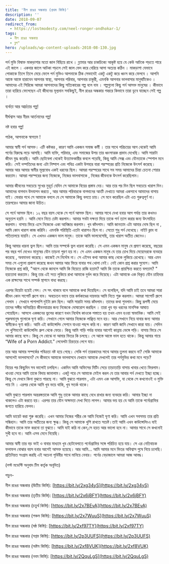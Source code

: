 ```yaml
---
title: 'নীল রঙের অন্ধকার (প্রথম কিস্তি)'
description: ''
date: 2018-09-07
redirect_from:
  - https://lostmodesty.com/neel-ronger-ondhokar-1/
tags:
  - নীল রঙের অন্ধকার
  - ব্লগ"
hero: /uploads/wp-content-uploads-2018-08-130.jpg
---
```


পর্ন মুভি বিষাক্ত মাকড়াশার মতো জাল বিছিয়ে রাখে । গ্ল্যামার আর চাকচিক্যে আকৃষ্ট হয়ে যে কেউ আটকে পড়তে পারে এই জালে । একবার জালে আটকা পড়লে সেই জাল ভেদ করে বেরিয়ে আসা অত্যন্ত কঠিন । মাকড়াশা যেভাবে পোকাকে তিলে তিলে মেরে ফেলে পর্ন মুভিও আপনাকে ঠিক সেভাবেই একটু একটু করে ধ্বংস করে ফেলবে । আপনি আস্তে আস্তে হারাবেন আপনার স্বাস্থ্য, আপনার পরিবার, আপনার চাকুরী, এমনকি আপনার ভালবাসার মানুষটিকেও । আমাদের এই সিরিজে আমরা আপনাদের কিছু সত্যিকারের গল্প বলে যাব । গল্পগুলো কিছু পর্ন আসক্ত মানুষের । কীভাবে তারা হারিয়ে ফেলেছেন এই জীবনের মূল্যবান সবকিছুই, নীল রঙের অন্ধকার গহ্বরে কিভাবে তারা ডুবে যাচ্ছেন সেই গল্প ।

ব্যর্থতা আর আর্দ্রতার গল্প!

দীর্ঘশ্বাস আর নীরব আর্তনাদের গল্প!

নষ্ট হবার গল্প!

পাঠক, আপনাকে স্বাগতম !

আমার স্বামী পর্ন আসক্ত। এটি কষ্টকর , কারণ আমি একজন সমাজ কর্মী । তার সাথে পরিচয়ের আগ থেকেই আমি পর্নের বিরুদ্ধে লড়ে আসছি। আমি ব্যক্তি, পরিবার, এবং সমাজের উপর তার ধ্বংসাত্মক প্রভাব দেখেছি। আমি সারাটা জীবন যুদ্ধ করেছি। আমি ছোটবেলা থেকেই উত্ত্যাক্তকারীর কবলে পড়েছি, কিন্তু আমি সেক্স এবং যৌনতাকে স্পেশাল মনে করি। সেই দম্পতিদের জন্য এটা নিষ্পাপ এবং পবিত্র একটা উপহার যারা পরস্পরের প্রতি নিজেকে উৎসর্গ করেছে। আমার আর আমার স্বামীর মূল্যবোধ একই ধরনের ছিল। আমরা পরস্পরের সাথে সব সময় আমাদের চিন্তা চেতনা শেয়ার করতাম। আমরা পরস্পরের জন্য নিজেকে, নিজের ভালবাসাকে , নিজের জীবনকে উৎসর্গ করেছিলাম।

আমার জীবনের সবচেয়ে সুখের মুহূর্ত যেদিন সে আমাকে বিয়ের প্রস্তাব দেয়। আর তার পর দিন ছিল সবচেয়ে খারাপ দিন। আমাদের বাগদান উদযাপন করতে , আর আমার পরিবারকে বাগদানের আংটি দেখাতে আমরা একসাথে আমাদের বাসায় যাই। ফেরার পথে সে আমাকে বললে যে সে আমাকে কিছু বলতে চায়। সে মনে করেছিল এটা এত গুরুত্বপূর্ণ না। তারপরেও আমার জানা উচিত।

সে পর্নে আসক্ত ছিল। ১২ বছর বয়স থেকে সে পর্নে আসক্ত ছিল। আমার সাথে দেখা হবার আগ পর্যন্ত তার কখনও অনুতাপ হয়নি । আমি মেনে নিতে চেষ্টা করলাম। আমার সবটা দক্ষতা দিয়ে তাকে পর্ন ত্যাগ করার জন্য উৎসাহিত করলাম। বাসায় ফিরে এসে নিজেকে একা আবিষ্কার করলাম। খুব কাঁদলাম। আমি জানতাম এটা আমার দোষ ছিল না , আমি কোন খারাপ কাজ করিনি। এমনকি পরিস্থিতি এতটা খারাপও ছিল না। সেতো শুধু পর্ন দেখেছে। নাইট ক্লাব বা পতিতালয়ে যায়নি। সে এখনও একজন ভাল মানুষ। তাকে আমি ভালবেসেছি, তার খারাপ অতীত জেনেও।

কিন্তু আমার ধারনা ভুল ছিল। আমি তার সম্পর্কে ভুল ধারনা করেছি। সে এমন একজন মানুষ যে প্রমাণ করেছে, বছরের পর বছর পর্ন দেখেও মানুষের যৌন তাড়না পুরণ হয় না। সে এমন একজন মানুষ যে তার চোখ দিয়ে মেয়েদেরকে ব্যবহার করেছে , অবমাননা করেছে। কাজেই সে নির্দোষ না। সে এইসব কথা আমার কাছ থেকে লুকিয়ে রেখেছে। আর এমন সময় সে এগুলো প্রকাশ করেছে জখন আমার আর ফিরে যাবার পথ খোলা নেই। নেই কোন প্রশ্ন করার সুযোগ। আমি নিজেকে প্রশ্ন করি, "আগে থেকে জানলে আমি কি বিয়েতে রাজি হতাম? আমি কি তাকে প্রায়শ্চিত্ত করতে বলতাম? " হয়তোবা করতাম। কিন্তু তার এই সত্য লুকিয়ে রাখা আমাকে দুর্বল করে দিয়েছে। এটা আমাকে এক বিকৃত যৌন চাহিদার এক রাক্ষসের সাথে সম্পর্ক স্থাপনে বাধ্য করছে।

এরপর বিয়েটা হয়েই গেল। সে সৎ থাকবে বলে আমাকে কথা দিয়েছিল। সে বলেছিল, যদি আমি চাই তবে আমরা সারা জীবন কোন সাপোর্ট গ্রুপে যাব। অবচেতন ভাবে তার কর্মকাণ্ডের দায়ভার আমি নিতে শুরু করলাম। আমরা সাপোর্ট গ্রুপে গেলাম । সেখানে পাশাপাশি দুইটা রুম ছিল। আমি সারাটা সময় কাঁদলাম। তাদের কথা শুনলাম। কিছু রূপসী মেয়ে তাদের সঙ্গীর অনিয়ন্ত্রিত জীবনযাত্রার জন্য নিজেকে দোষারোপ করছিল । তারা খুব বড় ধরনের মানসিক আঘাত পেয়েছিল। আসলে একজনের ভুলের কারণে যখন নির্দোষ কাওকে পস্তাতে হয় তখন এমন হওয়া স্বাভাবিক। আমি সেই পুরুষমানুষ গুলোকে ঘৃণা করি। সেখানে গেলে আমার নিজেকে লাঞ্ছিত মনে হয়। আর সেখানে নিয়ে যাবার জন্য আমার স্বামীকেও ঘৃণা করি। আমি এই কাউন্সেলিং সেশনে যাওয়া পছন্দ করি না। কারণ আমি জানি সেখানে কারা যায়। সেদিন সে খুশিমনেই কাউন্সেলিং গ্রুপ থেকে ফেরে। কিন্তু আমি গাড়ি পর্যন্ত যাবার আগেই কান্নায় ভেঙ্গে পড়ি। বাসায় ফিরে সে আমার কাছে বসে। কিন্তু সে বোঝে না আমার ভিতর কি চলছে। সে আস্তে আস্তে ভাল হতে থাকে। কিন্তু আমার গায়ে “Wife of a Porn Addict.” লেবেলটা চিরতরে লেগে যায়।

তার আর আমার সম্পর্কের পবিত্রতা নষ্ট হয়ে গেছে। সেকি পর্ন তারকাদের সাথে আমার তুলনা করবে না? সেকি আমাকে আসলেই ভালবাসবে? সে কীভাবে আমাকে ভালবাসবে যেখানে আমাকে দেখলেই তার পর্নমুভির কথা মনে পড়ে?

বিয়ের পর কিছুদিন সব ভালোই চলছিল। একদিন আমি অফিসের মিটিং সেরে তাড়াতাড়ি বাসায় খাবার খেতে ফিরলাম। খাওয়া সেরে আমি তাকে বিদায় জানালাম। একটু পরে সে আমাকে মেইল করল যে তার আবার পর্ন দেখতে ইচ্ছা হচ্ছে। কিন্তু সে দেখবে কিনা বুঝতে পারছে না। আমি বুঝতে পারলাম , এটা এমন এক আসক্তি, যা থেকে সে কখনোওই ও মুক্তি পায় নি । এরপর থেকে আমি খুব ভয়ে থাকি, খুব সতর্ক থাকে।

আমি বুঝতে পারলাম অন্তরঙ্গতাকে আমি শুধু তাকে আমার কাছে বেধে রাখার জন্য ব্যবহার করি। আমার ইচ্ছা না থাকলেও এটা করতে হয়। এরপর তার যৌন অক্ষমতা দেখা দিতে লাগল। আমার ভয় হয় যে আমি তাকে পর্নোগ্রাফির জগতে হারিয়ে ফেলব।

আমি ডায়েট করা শুরু করেছি। এখন আমার নিজের শরীর কে আমি নিজেই ঘৃণা করি। আমি এখন সবসময় তার প্রতি সন্ধিহান। আমি তার অতীতের জন্য ক্ষুব্ধ। কিন্তু সে আমাকে খুশি রাখতে সচেষ্ট।তাই আমি এখন কাউন্সেলিংএ যাই কীভাবে তাকে মাফ করবো তা বুঝতে। আমি যাই করি না কেন,সে হয়ত আর ভালো হবে না। আমার সাথে সে কখনোই সুখী হবে না। আমি এসব মেনে নিয়েছি।

আমার স্বামী তার বড় ভাই ও বাবার মাধ্যমে খুব ছোটবেলাতে পর্নোগ্রাফির সঙ্গে পরিচিত হয়ে যায়। সে এর নেতিবাচক ফলাফল বোঝার বয়স হবার আগেই আসক্ত হয়েছে। আর আমি... আমি আমার মনে ভিতর অবিশ্বাস পুষে নিয়ে চলেছি। প্রতিনিয়ত সংগ্রাম করছি এই অচেনা পৃথিবীর সাথে মানিয়ে নেবার। পর্নের বেড়াজালে আমরা আজ আবদ্ধ।

(লস্ট মডেস্টি অনুবাদ টিম কর্তৃক অনূদিত)

পড়ুন-

নীল রঙের অন্ধকার (দ্বিতীয় কিস্তি): [https://bit.ly/2xg34yS](https://bit.ly/2xg34yS)

নীল রঙের অন্ধকার (তৃতীয় কিস্তি): [https://bit.ly/2x6jBFY](https://bit.ly/2x6jBFY)

নীল রঙের অন্ধকার (চতুর্থ কিস্তি): [https://bit.ly/2x7BEvA](https://bit.ly/2x7BEvA)

নীল রঙের অন্ধকার (পঞ্চম কিস্তি): [https://bit.ly/2x7WuuS](https://bit.ly/2x7WuuS)

নীল রঙের অন্ধকার (ষষ্ঠ কিস্তি): [https://bit.ly/2xf97TY](https://bit.ly/2xf97TY)

নীল রঙের অন্ধকার (সপ্তম কিস্তি): [https://bit.ly/2p3UUFS](https://bit.ly/2p3UUFS)

নীল রঙের অন্ধকার (অষ্টম কিস্তি): [https://bit.ly/2xf8VUK](https://bit.ly/2xf8VUK)

নীল রঙের অন্ধকার (নবম কিস্তি): [https://bit.ly/2QquLgS](https://bit.ly/2QquLgS)
